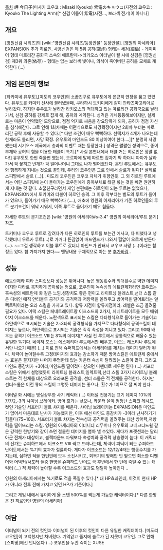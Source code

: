 [[목차]]
岬 今日子(미사키 쿄우코 : Misaki Kyouko)
紫電のキョウコ(자전의 쿄우코 : Kyouko The Lighting Arm)[* 신검 이름이 紫電(자전…, 보라색 전기)이 아니다]
== 개요 ==
[영원신검 시리즈]의 [wiki:"영원신검 시리즈/등장인물" 등장인물]. [영원의 아세리아] EXPANSION 추가 히로인.
사용신검은 제 5위 공허(空虛) 형태는 세검(細儉) - 레이피어 형태
마로리간 공화국 소속의 에트란제->라키오스
이터널이 될 시에 신검은 [영원신검] 제3위 의존(依存) - 형태는 없는 보라색 빛이나, 의식이 죽어버린 공허를 모체로 계약한다 (...)

== 게임 본편의 행보 ==
[타카미네 유우토],[미도리 코우인]의 소꿉친구로 유우토에게 은근히 연정을 품고 있었다. 
유우토를 카미키 신사에 불러냈을때, 쿠라하시 토키미에게 같이 판타즈마고리아로 날라갔다. 하지만 유우토가 날라간 라키오스와 적대하고 있는 마로리간 공화국으로 날라가서, 신검 공허를 강제로 잡게 해, 공허와 계약된다. 성격은 기세등등해보이지만, 실제로는 마음이 연약했던 모양으로, 점점 억지로 싸움을 강요당하게 되자, 공허가 점점 자신을 침식해간다.
그로 인해 1회차때는 어떤식으로도 사망확정이지만 2회차 부터는 마로리간 공략 후에 사용할 수 있다.[* 다만 조건이 매우 빡빡하다. 선택지가 4개가 나오는데 한개라도 틀리면, 사망 확정. 유우토의 마인드도 80 이상이여야 한다....][* 분명히 사망했는데 서기오스 제국에서 슌과의 이벤트 때는 등장한다.]
성격은 콸콸한 성격으로, 종이 부채와 공허의 힘을 이용한 태클이 특기.[* 사실 본편내에서 태클 거는 히로인은 정말 없다!] 유우토도 한번 죽을뻔 했는데, 오르파에 말에 따르면 갑자기 팍 하더니 파파가 날라가서 팍 꽃히고 번개가 팍 일어나더니 그대로 나가 떨어졌단다. 본인 루트에서는 유우토와 행복하게 지내는 것으로 끝인데, 우리의 코우인은 그로 인해서 솔로가 된다[* 실제로 스피땅에서 솔로 (...)].. 미도리 코우인은 쿄우코 자체가 취향인듯.
그 외 히로인 루트에서는 어린 스피릿에 눈이 돌아가는 코우인에게 종이부채로 태클 넣는 것을 빼면 원만하게 지내는 것 같다. 
소꿉친구라면서 게임 본편에는 히로인이 되는 루트는 없었으나, EXPANSION에서 토키미와 더불어 히로인 승격. 그 이후 작부터는 별도의 루트가 들어가 있으나, 들어가기 매우 빡빡하다 (....), 애초에 영원의 아세리아가 기존 히로인들의 루트 분기조건이 워낙 시워서, 이쪽 루트로 들어가기 매우 힘들다. 

자세한 루트의 분기조건은 [wiki:"영원의 아세리아#s-3.4" 영원의 아세리아/루트 분기] 참조.

토키미나 쿄우코 루트로 갈려다가 다른 히로인의 루트를 보는건 예사고, 다 피했다고 생각했더니 우르카 루트(...)로 가거나 뜬끔없이 배드엔드가 나와서 혈압이 오르게 만든다(...). ~~그걸 생각하고 이블 루트로 갔더니 마인드가 안돼서 쿄우코 사망 (...)이라는 함정도 있다. 참 가지가지 한다~~
엔딩내용 구체적으로 아는 분 [[추가바람]]..
== 성능 ==
에트란제라 여타 스피릿보다 성능은 뛰어나다. 높은 행동횟수와 최대횟수로 약한 데미지이지만 다타로 묵직하게 꼽아넣는 형으로, 코우인이 녹속성의 에트란제화라면 쿄우코는 흑속성의 에트란제 화 같은 느낌.성장치도 좋은 편이고 라이트닝 블래스트,선더 스톰 같은 디바인 매직 안티블루 공격기와 공격력과 저항력을 올려주고 방어력을 떨어트리는 일렉트릭이라는 오라 스킬을 가지고 있다. 합류 지점이 합류지점이라, 레벨은 조금 올려줄 필요가 있다. 
어택 스킬은 페네트레이트랑 이크소드의 2가지, 페네트레이트를 모두 배워야지 이크소드를 배운다. 노란색으로 표시되는 스킬은 다타형식으로 들어가는 기술이고 하얀색으로 표시되는 기술은 2~3타의 공격형식을 가지므로 다타형식의 공격스킬이 데미지는 높으나, 하얀색으로 표시되는 기술은 각각 속성을 지니고 있다. 그리고 90때 배우는 공격기 이크소드 VIII는 8%의 데미지[* 사실 전 루트에서 공통적으로 배울수 있는 유일한 %기다. 네이쳐 포스는 에스페리아 루트에서만 배우고, 이오는 레스티나 루트에서만 나오기 때문] (...) 이로 인해 슈퍼하드에서는 아세리아를 제치는 데미지 딜러가 된다. 체력이 높아질수록 고정데미지의 효과는 감소하기 때문
방어스킬은 에트란제 중에서는 효율은 꼴지지만 나머지 두명한테 없는 카운터 속성이 달려있는 스킬이 많다. 그리고 마인드 증감치가 +3이라,마인드좀 떨어졌다 싶으면 디펜더로 세우면 된다 (...)
서포터 스킬은 위에서 설명했듯이 라이트닝 블래스트,일렉트릭,선더 스톰 3가지 
라이트닝 블래스트는 적 한체를 대상으로 오라포톤 공격을, 선더 스톰은 적 전체를 공격한다. 하지만 선더스톰은 이런 류의 스킬이 그렇듯 데미지는 좋으나, 횟수가 1이므로 잘 써야 한다.

이터널 화 시에는 명실상부한 사기 캐릭터 (...)
이터널 전용기는 표기 데미지 10%의 7/7/2,-3의 샤이닝 브레이커. 방어 효과는 낮으나, 카운터 율이 엄청난 스파크 레시프, 컷인 기술인 서포터기 볼트 챠지를 배운다.
샤이닝 브레이커는 EXPANSION은 마인드가 없어서 마음대로 난사가 가능했지만, 이후 에선 마인드 증감치가 -3이라 난사하기가 힘들다(75~100). 서포터기 볼트 챠지는 전속성과 공격력을 올려주는 대산 방어력,저항력을 떨어뜨리는 스킬. 영원의 아세리아의 이터니티 리무버나 유우토의 코네크티드윌 같은 강력한 한방기와 같이 쓰면 절륜한 데미지를 뽑아 낼 수있다. 게다가 포젯션과는 달리 아군 전체가 대상이고, 블랙파운드 파워보다 속성치와 공격력 상승량이 높다!
이 캐릭터의 진가는 슈퍼하드에서 이크소드 VIII 찍고 드러나는데, 체력이 피떡이 되는 슈퍼하드 난이도에서는 %기의 효과가 절륜하다. 게다가 이크소드는 12/12/4라는 행동수치를 가지는데, 심하면 적을 한턴안에 모두 소진시키고, 회복기의 방해만 안 받으면 최소한 디펜더와 어택커/서포터 둘중 한명을 슈퍼하드 난이도 극 후반에서 한 턴에 죽일 수 있는 캐릭터 (...) 적 체력이 높아질 수록 이크소드의 효과도 덩달아 높아진다 ..

영원의 아세리아에서는 %기로도 적을 죽일수 있다.[* 대 HP효과인데, 이것이 현재 HP가 아니라 전투 전에 가지고 있던 HP가 기준이다.] 

그리고 게임 내에서 유이하게 올 스탯 500%를 찍는게 가능한 캐릭터이다.[* 다른 한명은 진 히로인인 영원의 아세리아]
== 여담 ==
이터널이 되기 전의 컷인과 이터널이 된 이후의 컷인이 다른 유일한 캐릭터이다. [미도리 코우인]이 고백했지만 차버렸다. 기억잃고 졸지에 솔로가 된 지못미 코우인.
그로 인해 [스피땅]에선 안나온다 (...) 코우인을 두번 죽이는 XUSE

